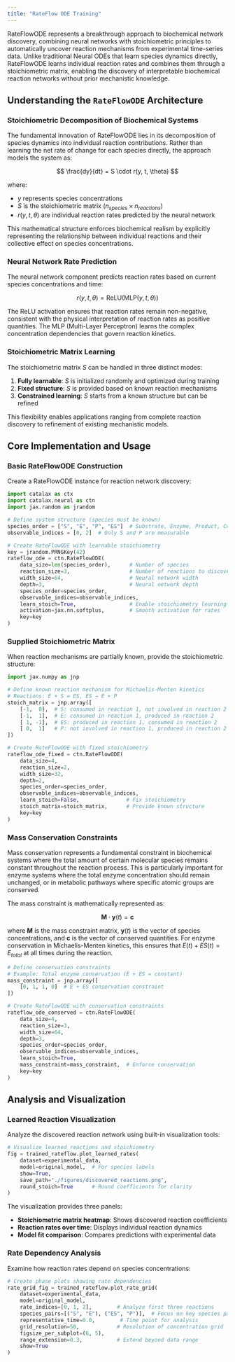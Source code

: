 ```yaml
---
title: "RateFlow ODE Training"
---
```


RateFlowODE represents a breakthrough approach to biochemical network discovery, combining neural networks with stoichiometric principles to automatically uncover reaction mechanisms from experimental time-series data. Unlike traditional Neural ODEs that learn species dynamics directly, RateFlowODE learns individual reaction rates and combines them through a stoichiometric matrix, enabling the discovery of interpretable biochemical reaction networks without prior mechanistic knowledge.

## Understanding the `RateFlowODE` Architecture

### Stoichiometric Decomposition of Biochemical Systems

The fundamental innovation of RateFlowODE lies in its decomposition of species dynamics into individual reaction contributions. Rather than learning the net rate of change for each species directly, the approach models the system as:

$$
\frac{dy}{dt} = S \cdot r(y, t, \theta)
$$

where:
- $y$ represents species concentrations
- $S$ is the stoichiometric matrix ($n_{species} \times n_{reactions}$)
- $r(y, t, \theta)$ are individual reaction rates predicted by the neural network

This mathematical structure enforces biochemical realism by explicitly representing the relationship between individual reactions and their collective effect on species concentrations.

### Neural Network Rate Prediction

The neural network component predicts reaction rates based on current species concentrations and time:

$$
r(y, t, \theta) = \text{ReLU}(\text{MLP}(y, t, \theta))
$$

The ReLU activation ensures that reaction rates remain non-negative, consistent with the physical interpretation of reaction rates as positive quantities. The MLP (Multi-Layer Perceptron) learns the complex concentration dependencies that govern reaction kinetics.

### Stoichiometric Matrix Learning

The stoichiometric matrix $S$ can be handled in three distinct modes:

1. **Fully learnable**: $S$ is initialized randomly and optimized during training
2. **Fixed structure**: $S$ is provided based on known reaction mechanisms
3. **Constrained learning**: $S$ starts from a known structure but can be refined

This flexibility enables applications ranging from complete reaction discovery to refinement of existing mechanistic models.

## Core Implementation and Usage

### Basic RateFlowODE Construction

Create a RateFlowODE instance for reaction network discovery:

```python
import catalax as ctx
import catalax.neural as ctn
import jax.random as jrandom

# Define system structure (species must be known)
species_order = ["S", "E", "P", "ES"]  # Substrate, Enzyme, Product, Complex
observable_indices = [0, 2]  # Only S and P are measurable

# Create RateFlowODE with learnable stoichiometry
key = jrandom.PRNGKey(42)
rateflow_ode = ctn.RateFlowODE(
    data_size=len(species_order),      # Number of species
    reaction_size=3,                   # Number of reactions to discover
    width_size=64,                     # Neural network width
    depth=3,                           # Neural network depth
    species_order=species_order,
    observable_indices=observable_indices,
    learn_stoich=True,                 # Enable stoichiometry learning
    activation=jax.nn.softplus,        # Smooth activation for rates
    key=key
)
```

### Supplied Stoichiometric Matrix

When reaction mechanisms are partially known, provide the stoichiometric structure:

```python
import jax.numpy as jnp

# Define known reaction mechanism for Michaelis-Menten kinetics
# Reactions: E + S ⇌ ES, ES → E + P
stoich_matrix = jnp.array([
    [-1,  0],  # S: consumed in reaction 1, not involved in reaction 2
    [-1,  1],  # E: consumed in reaction 1, produced in reaction 2  
    [ 1, -1],  # ES: produced in reaction 1, consumed in reaction 2
    [ 0,  1]   # P: not involved in reaction 1, produced in reaction 2
])

# Create RateFlowODE with fixed stoichiometry
rateflow_ode_fixed = ctn.RateFlowODE(
    data_size=4,
    reaction_size=2,
    width_size=32,
    depth=2,
    species_order=species_order,
    observable_indices=observable_indices,
    learn_stoich=False,               # Fix stoichiometry
    stoich_matrix=stoich_matrix,      # Provide known structure
    key=key
)
```

### Mass Conservation Constraints

Mass conservation represents a fundamental constraint in biochemical systems where the total amount of certain molecular species remains constant throughout the reaction process. This is particularly important for enzyme systems where the total enzyme concentration should remain unchanged, or in metabolic pathways where specific atomic groups are conserved.

The mass constraint is mathematically represented as:

$$
\mathbf{M} \cdot \mathbf{y}(t) = \mathbf{c}
$$

where $\mathbf{M}$ is the mass constraint matrix, $\mathbf{y}(t)$ is the vector of species concentrations, and $\mathbf{c}$ is the vector of conserved quantities. For enzyme conservation in Michaelis-Menten kinetics, this ensures that $E(t) + ES(t) = E_{total}$ at all times during the reaction.

```python
# Define conservation constraints
# Example: Total enzyme conservation (E + ES = constant)
mass_constraint = jnp.array([
    [0, 1, 1, 0]  # E + ES conservation constraint
])

# Create RateFlowODE with conservation constraints
rateflow_ode_conserved = ctn.RateFlowODE(
    data_size=4,
    reaction_size=3,
    width_size=64,
    depth=3,
    species_order=species_order,
    observable_indices=observable_indices,
    learn_stoich=True,
    mass_constraint=mass_constraint,  # Enforce conservation
    key=key
)
```

## Analysis and Visualization

### Learned Reaction Visualization

Analyze the discovered reaction network using built-in visualization tools:

```python
# Visualize learned reactions and stoichiometry
fig = trained_rateflow.plot_learned_rates(
    dataset=experimental_data,
    model=original_model,  # For species labels
    show=True,
    save_path="./figures/discovered_reactions.png",
    round_stoich=True      # Round coefficients for clarity
)
```

The visualization provides three panels:
- **Stoichiometric matrix heatmap**: Shows discovered reaction coefficients
- **Reaction rates over time**: Displays individual reaction dynamics
- **Model fit comparison**: Compares predictions with experimental data

### Rate Dependency Analysis

Examine how reaction rates depend on species concentrations:

```python
# Create phase plots showing rate dependencies
rate_grid_fig = trained_rateflow.plot_rate_grid(
    dataset=experimental_data,
    model=original_model,
    rate_indices=[0, 1, 2],        # Analyze first three reactions
    species_pairs=[("S", "E"), ("ES", "P")],  # Focus on key species pairs
    representative_time=0.0,        # Time point for analysis
    grid_resolution=50,            # Resolution of concentration grid
    figsize_per_subplot=(6, 5),
    range_extension=0.3,           # Extend beyond data range
    show=True
)
```

